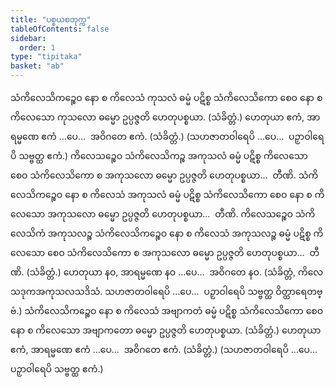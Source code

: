 ```yaml
---
title: "ပစ္စယစတုက္က"
tableOfContents: false
sidebar:
  order: 1
type: "tipitaka"
basket: "ab"
---
```



<DynamicBreadcrumb />

<Division number="20">

<Paragraph number="2346">
သံကိလေသိကဉ္စေဝ နော စ ကိလေသံ ကုသလံ ဓမ္မံ ပဋိစ္စ သံကိလေသိကော စေဝ နော စ ကိလေသော ကုသလော ဓမ္မော ဥပ္ပဇ္ဇတိ ဟေတုပစ္စယာ. (သံခိတ္တံ.)
</Paragraph>

<Paragraph number="2347">
ဟေတုယာ ဧကံ, အာရမ္မဏေ ဧကံ …ပေ…  အဝိဂတေ ဧကံ. (သံခိတ္တံ.)
</Paragraph>

<Paragraph number="2348">
(သဟဇာတဝါရေပိ …ပေ…  ပဉှာဝါရေပိ သဗ္ဗတ္ထ ဧကံ.)
</Paragraph>

</Division>
<Division number="21">

<Paragraph number="2349">
ကိလေသဉ္စေဝ သံကိလေသိကဉ္စ အကုသလံ ဓမ္မံ ပဋိစ္စ ကိလေသော စေဝ သံကိလေသိကော စ အကုသလော ဓမ္မော ဥပ္ပဇ္ဇတိ ဟေတုပစ္စယာ…  တီဏိ.
</Paragraph>

<Paragraph number="2350">
သံကိလေသိကဉ္စေဝ နော စ ကိလေသံ အကုသလံ ဓမ္မံ ပဋိစ္စ သံကိလေသိကော စေဝ နော စ ကိလေသော အကုသလော ဓမ္မော ဥပ္ပဇ္ဇတိ ဟေတုပစ္စယာ…  တီဏိ.
</Paragraph>

<Paragraph number="2351">
ကိလေသဉ္စေဝ သံကိလေသိကံ အကုသလဉ္စ သံကိလေသိကဉ္စေဝ နော စ ကိလေသံ အကုသလဉ္စ ဓမ္မံ ပဋိစ္စ ကိလေသော စေဝ သံကိလေသိကော စ အကုသလော ဓမ္မော ဥပ္ပဇ္ဇတိ ဟေတုပစ္စယာ…  တီဏိ. (သံခိတ္တံ.)
</Paragraph>

</Division>
<Division number="22">

<Paragraph number="2352">
ဟေတုယာ နဝ, အာရမ္မဏေ နဝ …ပေ…  အဝိဂတေ နဝ. (သံခိတ္တံ, ကိလေသဒုကအကုသလသဒိသံ. သဟဇာတဝါရေပိ …ပေ…  ပဉှာဝါရေပိ သဗ္ဗတ္ထ ဝိတ္ထာရေတဗ္ဗံ.)
</Paragraph>

</Division>
<Division number="23">

<Paragraph number="2353">
သံကိလေသိကဉ္စေဝ နော စ ကိလေသံ အဗျာကတံ ဓမ္မံ ပဋိစ္စ သံကိလေသိကော စေဝ နော စ ကိလေသော အဗျာကတော ဓမ္မော ဥပ္ပဇ္ဇတိ ဟေတုပစ္စယာ. (သံခိတ္တံ.)
</Paragraph>

<Paragraph number="2354">
ဟေတုယာ ဧကံ, အာရမ္မဏေ ဧကံ …ပေ…  အဝိဂတေ ဧကံ. (သံခိတ္တံ.)
</Paragraph>

<Paragraph number="2355">
(သဟဇာတဝါရေပိ …ပေ…  ပဉှာဝါရေပိ သဗ္ဗတ္ထ ဧကံ.)
</Paragraph>
</Division>